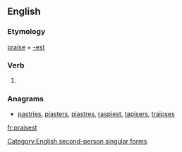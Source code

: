 ==English==

===Etymology===
[[praise]] + [[-est]]

===Verb===
{{en-verb form}}

# {{context|archaic}} {{form of|Second-person singular simple present form|praise}}

===Anagrams===
* [[pastries#English|pastries]], [[piasters#English|piasters]], [[piastres#English|piastres]], [[raspiest#English|raspiest]], [[tapisers#English|tapisers]], [[traipses#English|traipses]]

[[Category:English second-person singular forms]]

[[fr:praisest]]